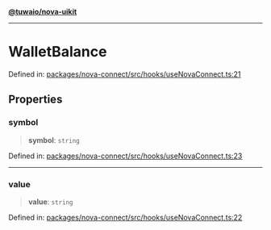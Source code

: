 [**@tuwaio/nova-uikit**](../../../../README.md)

***

# WalletBalance

Defined in: [packages/nova-connect/src/hooks/useNovaConnect.ts:21](https://github.com/TuwaIO/nova-uikit/blob/3c61c838515a620036eb16b3b54fdb35a7c0f04b/packages/nova-connect/src/hooks/useNovaConnect.ts#L21)

## Properties

### symbol

> **symbol**: `string`

Defined in: [packages/nova-connect/src/hooks/useNovaConnect.ts:23](https://github.com/TuwaIO/nova-uikit/blob/3c61c838515a620036eb16b3b54fdb35a7c0f04b/packages/nova-connect/src/hooks/useNovaConnect.ts#L23)

***

### value

> **value**: `string`

Defined in: [packages/nova-connect/src/hooks/useNovaConnect.ts:22](https://github.com/TuwaIO/nova-uikit/blob/3c61c838515a620036eb16b3b54fdb35a7c0f04b/packages/nova-connect/src/hooks/useNovaConnect.ts#L22)
